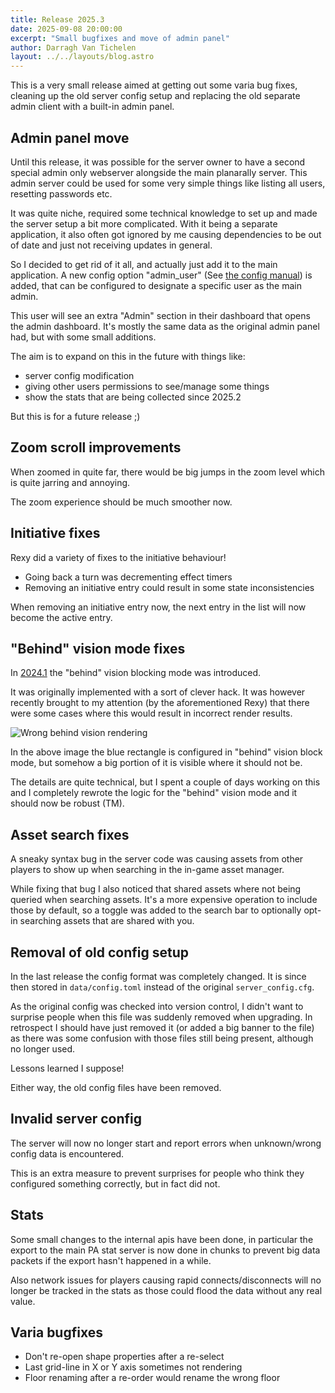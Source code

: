 ```yaml
---
title: Release 2025.3
date: 2025-09-08 20:00:00
excerpt: "Small bugfixes and move of admin panel"
author: Darragh Van Tichelen
layout: ../../layouts/blog.astro
---
```



This is a very small release aimed at getting out some varia bug fixes, cleaning up the old server config setup and replacing the old separate admin client with a built-in admin panel.

## Admin panel move

Until this release, it was possible for the server owner to have a second special admin only webserver alongside the main planarally server.
This admin server could be used for some very simple things like listing all users, resetting passwords etc.

It was quite niche, required some technical knowledge to set up and made the server setup a bit more complicated.
With it being a separate application, it also often got ignored by me causing dependencies to be out of date and just not receiving updates in general.

So I decided to get rid of it all, and actually just add it to the main application.
A new config option "admin_user" (See [the config manual](/server/management/configuration/#field-admin_user)) is added, that can be configured to designate a specific user as the main admin.

This user will see an extra "Admin" section in their dashboard that opens the admin dashboard. It's mostly the same data as the original admin panel had, but with some small additions.

The aim is to expand on this in the future with things like:

- server config modification
- giving other users permissions to see/manage some things
- show the stats that are being collected since 2025.2

But this is for a future release ;)

## Zoom scroll improvements

When zoomed in quite far, there would be big jumps in the zoom level which is quite jarring and annoying.

The zoom experience should be much smoother now.

## Initiative fixes

Rexy did a variety of fixes to the initiative behaviour!

- Going back a turn was decrementing effect timers
- Removing an initiative entry could result in some state inconsistencies

When removing an initiative entry now, the next entry in the list will now become the active entry.

## "Behind" vision mode fixes

In [2024.1](/blog/release-2024.1) the "behind" vision blocking mode was introduced.

It was originally implemented with a sort of clever hack. It was however recently brought to my attention (by the aforementioned Rexy) that there were some cases where this would result in incorrect render results.

![Wrong behind vision rendering](./2025.3/behind-vision-wrong.png)

In the above image the blue rectangle is configured in "behind" vision block mode, but somehow a big portion of it is visible where it should not be.

The details are quite technical, but I spent a couple of days working on this and I completely rewrote the logic for the "behind" vision mode and it should now be robust (TM).

## Asset search fixes

A sneaky syntax bug in the server code was causing assets from other players to show up when searching in the in-game asset manager.

While fixing that bug I also noticed that shared assets where not being queried when searching assets.
It's a more expensive operation to include those by default, so a toggle was added to the search bar to optionally opt-in searching assets that are shared with you.

## Removal of old config setup

In the last release the config format was completely changed. It is since then stored in `data/config.toml` instead of the original `server_config.cfg`.

As the original config was checked into version control, I didn't want to surprise people when this file was suddenly removed when upgrading.
In retrospect I should have just removed it (or added a big banner to the file) as there was some confusion with those files still being present, although no longer used.

Lessons learned I suppose!

Either way, the old config files have been removed.

## Invalid server config

The server will now no longer start and report errors when unknown/wrong config data is encountered.

This is an extra measure to prevent surprises for people who think they configured something correctly, but in fact did not.

## Stats

Some small changes to the internal apis have been done, in particular the export to the main PA stat server is now done in chunks to prevent big data packets if the export hasn't happened in a while.

Also network issues for players causing rapid connects/disconnects will no longer be tracked in the stats as those could flood the data without any real value.

## Varia bugfixes

- Don't re-open shape properties after a re-select
- Last grid-line in X or Y axis sometimes not rendering
- Floor renaming after a re-order would rename the wrong floor
